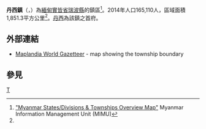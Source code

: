 {{Infobox settlement
|name =丹西鎮
|native_name = {{lang|my|တန့်ဆည်မြို့နယ်}}
|settlement_type = [[瑞波縣|瑞波縣]]鎮區
|image_skyline = 
|image_map = Taze Township.svg
|mapsize = 
|map_caption = 丹西鎮在實皆省的位置
|seat = [[丹西|丹西]]
|seat_type = 首府
|subdivision_type = 國家
|subdivision_name = {{flag|Burma}}
|subdivision_type1 = [[缅甸行政区划|省邦]]
|subdivision_name1 = [[實皆省|實皆省]]
|subdivision_type2 = [[縣_(緬甸)|縣]]
|subdivision_name2 = [[瑞波縣|瑞波縣]]
|area_total_km2 = 1,851.3
|population_footnotes =<ref name="citypopulation">[http://www.citypopulation.de/php/myanmar-admin.php MYANMAR: Administrative Division]. Citypopulation. 2015-11-17</ref>
|population = 165,110
|population_as_of = 2014
|population_density_km2 = 89.19
|coordinates_display = inline,title
|coordinates_region = MM
|latNS = N
|latd = 22
|latm = 57
|lats = 00
|longEW = E
|longd = 95
|longm = 24
|longs = 00
|elevation_ft = 
|elevation_m = 
|timezone = [[Myanmar_Standard_Time|MST]]
|utc_offset = +6:30
|website =
}}

'''丹西鎮'''（{{lang-my|တန့်ဆည်မြို့နယ်}}，{{lang-en|Taze Township}}）為[[緬甸|緬甸]][[實皆省|實皆省]][[瑞波縣|瑞波縣]]的鎮區<ref name="MIMU001">[http://www.burmalibrary.org/docs6/MIMU001_A3_SD%20&%20Township%20Overview.pdf "Myanmar States/Divisions & Townships Overview Map"] {{Wayback|url=http://www.burmalibrary.org/docs6/MIMU001_A3_SD%20%26%20Township%20Overview.pdf |date=20101203160828 }} Myanmar Information Management Unit (MIMU)</ref>。2014年人口165,110人，區域面積1,851.3平方公里<ref name=citypopulation/>。[[丹西|丹西]]為該鎮之首府。

==外部連結==
*[http://www.maplandia.com/burma/sagaing/taze/ Maplandia World Gazetteer]{{Wayback|url=http://www.maplandia.com/burma/sagaing/taze/ |date=20190319060419 }} - map showing the township boundary

==參見==
{{Reflist}}

{{Sagaing Region|state=collapsed}}

[[Category:實皆省鎮區|T]]

{{Burma-geo-stub}}